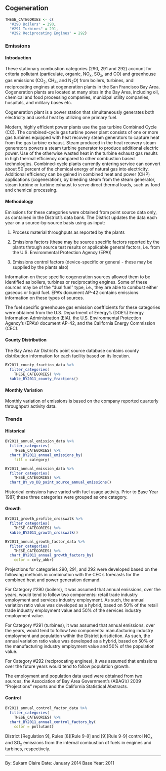 ## Cogeneration {#SS-combust-cogen}

```r
THESE_CATEGORIES <- c(
  "#290 Boilers" = 290,
  "#291 Turbines" = 291,
  "#292 Reciprocating Engines" = 292)
```

### Emissions

#### Introduction {-}

These stationary combustion categories (290, 291 and 292) account for criteria pollutant (particulate, organic, NO~x~, SO~x~, and CO) and greenhouse gas emissions (CO~2~, CH~4~, and N~2~O) from boilers, turbines, and reciprocating engines at cogeneration plants in the San Francisco Bay Area. Cogeneration plants are located at many sites in the Bay Area, including oil, chemical and food processing companies, municipal utility companies, hospitals, and military bases etc.

Cogeneration plant is a power station that simultaneously generates both electricity and useful heat by utilizing one primary fuel.

Modern, highly efficient power plants use the gas turbine Combined Cycle (CC). The combined-cycle gas turbine power plant consists of one or more gas turbines equipped with heat recovery steam generators to capture heat from the gas turbine exhaust. Steam produced in the heat recovery steam generators powers a steam turbine generator to produce additional electric power. Use of the otherwise wasted heat in the turbine exhaust gas results in high thermal efficiency compared to other combustion based technologies. Combined-cycle plants currently entering service can convert about 50 percent of the chemical energy of natural gas into electricity. Additional efficiency can be gained in combined heat and power (CHP) applications (cogeneration), by bleeding steam from the steam generator, steam turbine or turbine exhaust to serve direct thermal loads, such as food and chemical processing.

#### Methodology {-}

Emissions for these categories were obtained from point source data only, as contained in the District's data bank. The District updates the data each year on a source-by-source basis using as input:

1. Process material throughputs as reported by the plants

2. Emissions factors (these may be source specific factors reported by the plants through source test results or applicable general factors, i.e. from the U.S. Environmental Protection Agency (EPA))

3. Emissions control factors (device-specific or general - these may be supplied by the plants also)

Information on these specific cogeneration sources allowed them to be identified as boilers, turbines or reciprocating engines. Some of these sources may be of the "dual fuel" type, i.e., they are able to combust either gaseous or liquid fuel. EPA's document AP-42 contains emissions information on these types of sources.

The fuel specific greenhouse gas emission coefficients for these categories were obtained from the U.S. Department of Energy's (DOE's) Energy Information Administration (EIA), the U.S. Environmental Protection Agency's (EPA's) document AP-42, and the California Energy Commission (CEC).

#### County Distribution {-}

The Bay Area Air District's point source database contains county distribution information for each facility based on its location.

```r
BY2011_county_fraction_data %>%
  filter_categories(
    THESE_CATEGORIES) %>%
  kable_BY2011_county_fractions()
```

#### Monthly Variation {-}

Monthly variation of emissions is based on the company reported quarterly throughput/ activity data.

### Trends {#SS-combust-cogen-trend}

#### Historical {-}

```r
BY2011_annual_emission_data %>%
  filter_categories(
    THESE_CATEGORIES) %>%
  chart_BY2011_annual_emissions_by(
    fill = category) 
```

```r
BY2011_annual_emission_data %>%
  filter_categories(
    THESE_CATEGORIES) %>%
  chart_BY_vs_DB_point_source_annual_emissions()
```

Historical emissions have varied with fuel usage activity. Prior to Base Year 1987, these three categories were grouped as one category.

#### Growth {-}

```r
BY2011_growth_profile_crosswalk %>%
  filter_categories(
    THESE_CATEGORIES) %>%
  kable_BY2011_growth_crosswalk()
```

```r
BY2011_annual_growth_factor_data %>%
  filter_categories(
    THESE_CATEGORIES) %>%
  chart_BY2011_annual_growth_factors_by(
    color = cnty_abbr) 
```

Projections for categories 290, 291, and 292 were developed based on the following methods in combination with the CEC's forecasts for the combined heat and power generation demand.

For Category #290 (boilers), it was assumed that annual emissions, over the years, would tend to follow two components: retail trade industry employment and services industry employment. As such, the annual variation ratio value was developed as a hybrid, based on 50% of the retail trade industry employment value and 50% of the services industry employment value.

For Category #291 (turbines), it was assumed that annual emissions, over the years, would tend to follow two components: manufacturing industry employment and population within the District jurisdiction. As such, the annual variation ratio value was developed as a hybrid, based on 50% of the manufacturing industry employment value and 50% of the population value.

For Category #292 (reciprocating engines), it was assumed that emissions over the future years would tend to follow population growth.

The employment and population data used were obtained from two sources, the Association of Bay Area Government's (ABAG's) 2009 "Projections" reports and the California Statistical Abstracts.

#### Control {-}

```r
BY2011_annual_control_factor_data %>%
  filter_categories(
    THESE_CATEGORIES) %>%
  chart_BY2011_annual_control_factors_by(
    color = pollutant)
```

District [Regulation 9], Rules [8][Rule 9-8] and [9][Rule 9-9] control NO~x~ and SO~x~ emissions from the internal combustion of fuels in engines and turbines, respectively.

***

By: Sukarn Claire 
Date: January 2014 
Base Year: 2011
